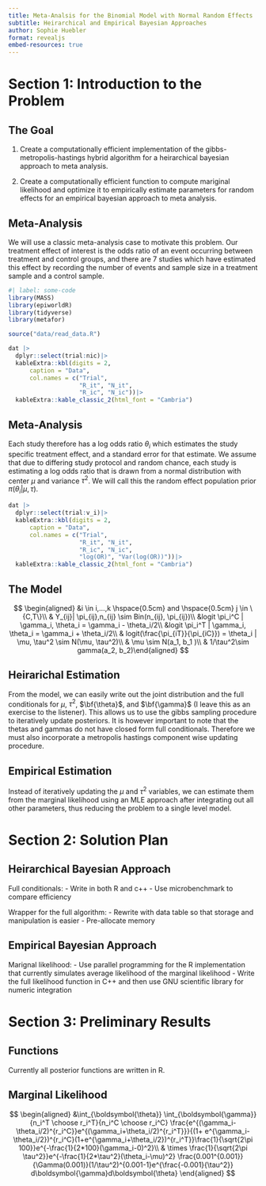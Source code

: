 ```yaml
---
title: Meta-Analsis for the Binomial Model with Normal Random Effects
subtitle: Heirarchical and Empirical Bayesian Approaches
author: Sophie Huebler
format: revealjs
embed-resources: true
---
```




# Section 1: Introduction to the Problem

## The Goal
1) Create a computationally efficient implementation of the gibbs-metropolis-hastings hybrid algorithm for a heirarchical bayesian approach to meta analysis.

2) Create a computationally efficient function to compute mariginal likelihood and optimize it to empirically estimate parameters for random effects for an empirical bayesian approach to meta analysis.


## Meta-Analysis {.scrollable .smaller}
We will use a classic meta-analysis case to motivate this problem. Our treatment effect of interest is the odds ratio of an event occurring between treatment and control groups, and there are 7 studies which have estimated this effect by recording the number of events and sample size in a treatment sample and a control sample. 


```r
#| label: some-code
library(MASS)
library(epiworldR)
library(tidyverse)
library(metafor)
```

```r
source("data/read_data.R")
```

```r
dat |>
  dplyr::select(trial:nic)|>
  kableExtra::kbl(digits = 2,
      caption = "Data",
      col.names = c("Trial",
                    "R_it", "N_it",
                    "R_ic", "N_ic"))|>
  kableExtra::kable_classic_2(html_font = "Cambria")
```

## Meta-Analysis {.scrollable .smaller}

Each study therefore has a log odds ratio $\theta_i$ which estimates the study specific treatment effect, and a standard error for that estimate. We assume that due to differing study protocol and random chance, each study is estimating a log odds ratio that is drawn from a normal distribution with center $\mu$ and variance $\tau^2$. We will call this the random effect population prior $\pi(\theta_i | \mu, \tau)$.

```r
dat |>
  dplyr::select(trial:v_i)|>
  kableExtra::kbl(digits = 2,
      caption = "Data",
      col.names = c("Trial",
                    "R_it", "N_it",
                    "R_ic", "N_ic",
                    "log(OR)", "Var(log(OR))"))|>
  kableExtra::kable_classic_2(html_font = "Cambria")
```


## The Model

$$
\begin{aligned}
&i \in i,…,k \hspace{0.5cm} and \hspace{0.5cm} j \in \{C,T\}\\
& Y_{ij}| \pi_{ij},n_{ij} \sim Bin(n_{ij}, \pi_{ij})\\
&logit \pi_i^C | \gamma_i, \theta_i = \gamma_i - \theta_i/2\\
&logit \pi_i^T | \gamma_i, \theta_i = \gamma_i + \theta_i/2\\
& logit(\frac{\pi_{iT}}{\pi_{iC}}) = \theta_i | \mu, \tau^2 \sim N(\mu, \tau^2)\\
& \mu \sim N(a_1, b_1 )\\
& 1/\tau^2\sim gamma(a_2, b_2)\end{aligned}
$$


## Heirarichal Estimation

From the model, we can easily write out the joint distribution and the full conditionals for $\mu$, $\tau^2$, $\bf{\theta}$, and $\bf{\gamma}$ (I leave this as an exercise to the listener). This allows us to use the gibbs sampling procedure to iteratively update posteriors. It is however important to note that the thetas and gammas do not have closed form full conditionals. Therefore we must also incorporate a metropolis hastings component wise updating procedure. 

## Empirical Estimation

Instead of iteratively updating the $\mu$ and $\tau^2$ variables, we can estimate them from the marginal likelihood using an MLE approach after integrating out all other parameters, thus reducing the problem to a single level model.



# Section 2: Solution Plan

## Heirarchical Bayesian Approach

Full conditionals:
- Write in both R and c++
- Use microbenchmark to compare efficiency

Wrapper for the full algorithm:
- Rewrite with data table so that storage and manipulation is easier
- Pre-allocate memory

## Empirical Bayesian Approach

Marignal likelihood:
- Use parallel programming for the R implementation that currently simulates average likelihood of the marginal likelihood
- Write the full likelihood function in C++ and then use GNU scientific library for numeric integration


# Section 3: Preliminary Results

## Functions
Currently all posterior functions are written in R.  

## Marginal Likelihood

$$
\begin{aligned}
&\int_{\boldsymbol{\theta}} \int_{\boldsymbol{\gamma}} {n_i^T \choose r_i^T}{n_i^C \choose r_i^C} \frac{e^{(\gamma_i-\theta_i/2)^{r_i^C}}e^{(\gamma_i+\theta_i/2)^{r_i^T}}}{(1+ e^{\gamma_i-\theta_i/2})^{r_i^C}(1+e^{\gamma_i+\theta_i/2})^{r_i^T}}\frac{1}{\sqrt{2\pi 100}}e^{-\frac{1}{2*100}(\gamma_i-0)^2}\\
& \times \frac{1}{\sqrt{2\pi \tau^2}}e^{-\frac{1}{2*\tau^2}(\theta_i-\mu)^2}
\frac{0.001^{0.001}}{\Gamma(0.001)}(1/\tau^2)^{0.001-1}e^{\frac{-0.001}{\tau^2}} d\boldsymbol{\gamma}d\boldsymbol{\theta}
\end{aligned}
$$



